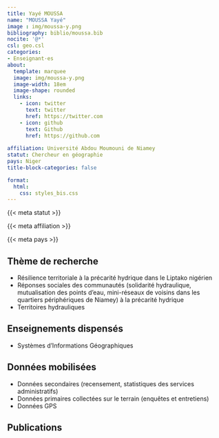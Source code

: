 ```yaml
---
title: Yayé MOUSSA
name: "MOUSSA Yayé"
image : img/moussa-y.png
bibliography: biblio/moussa.bib
nocite: '@*'
csl: geo.csl
categories: 
- Enseignant·es
about:
  template: marquee
  image: img/moussa-y.png
  image-width: 18em
  image-shape: rounded
  links:
    - icon: twitter
      text: twitter
      href: https://twitter.com
    - icon: github
      text: Github
      href: https://github.com
      
affiliation: Université Abdou Moumouni de Niamey
statut: Chercheur en géographie
pays: Niger
title-block-categories: false

format:
  html: 
    css: styles_bis.css
---
```


::: {#profil}
::: {#statut}
{{< meta statut >}}
:::

::: {#affiliation}
{{< meta affiliation >}}
:::

::: {#pays}
<i class="bi bi-globe2"></i> {{< meta pays >}}\
:::
:::

## <i class="bi bi-ui-checks-grid"></i> Thème de recherche

::: {#liste}
-   Résilience territoriale à la précarité hydrique dans le Liptako nigérien
-   Réponses sociales des communautés (solidarité hydraulique, mutualisation des points d'eau, mini-réseaux de voisins dans les quartiers périphériques de Niamey) à la précarité hydrique
-   Territoires hydrauliques
:::

## <i class="bi bi-person-video3"></i> Enseignements dispensés

<div>

-   Systèmes d'Informations Géographiques

</div>

## <i class="bi bi-clipboard-data"></i> Données mobilisées

-   Données secondaires (recensement, statistiques des services administratifs)
-   Données primaires collectées sur le terrain (enquêtes et entretiens)
-   Données GPS

## <i class="bi bi-file-earmark-text"></i> Publications

::: {#refs}
:::
